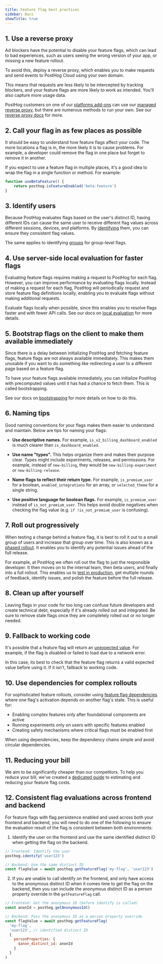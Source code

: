 ```yaml
---
title: Feature flag best practices
sidebar: Docs
showTitle: true
---
```


## 1. Use a reverse proxy

Ad blockers have the potential to disable your feature flags, which can lead to bad experiences, such as users seeing the wrong version of your app, or missing a new feature rollout.

To avoid this, deploy a reverse proxy, which enables you to make requests and send events to PostHog Cloud using your own domain.

This means that requests are less likely to be intercepted by tracking blockers, and your feature flags are more likely to work as intended. You'll also capture more usage data.

PostHog customers on one of our [platforms add-ons](/platform-packages) can use our [managed reverse proxy](/docs/advanced/proxy/managed-reverse-proxy), but there are numerous methods to run your own. See our [reverse proxy docs](/docs/advanced/proxy/managed-reverse-proxy) for more.

## 2. Call your flag in as few places as possible

It should be easy to understand how feature flags affect your code. The more locations a flag is in, the more likely it is to cause problems. For example, a developer could remove the flag in one place but forget to remove it in another.

If you expect to use a feature flag in multiple places, it's a good idea to wrap the flag in a single function or method. For example:

```js
function useBetaFeature() {
    return posthog.isFeatureEnabled('beta-feature')
}
```

## 3. Identify users

Because PostHog evaluates flags based on the user's distinct ID, having different IDs can cause the same user to receive different flag values across different sessions, devices, and platforms. By [identifying](/docs/getting-started/identify-users) them, you can ensure they consistent flag values.

The same applies to identifying [groups](/docs/product-analytics/group-analytics) for group-level flags.

## 4. Use server-side local evaluation for faster flags

Evaluating feature flags requires making a request to PostHog for each flag. However, you can improve performance by evaluating flags locally. Instead of making a request for each flag, PostHog will periodically request and store feature flag definitions locally, enabling you to evaluate flags without making additional requests.

Evaluate flags locally when possible, since this enables you to resolve flags faster and with fewer API calls. See our docs on [local evaluation](/docs/feature-flags/local-evaluation) for more details.

## 5. Bootstrap flags on the client to make them available immediately

Since there is a delay between initializing PostHog and fetching feature flags, feature flags are not always available immediately. This makes them unusable if you want to do something like redirecting a user to a different page based on a feature flag.

To have your feature flags available immediately, you can initialize PostHog with precomputed values until it has had a chance to fetch them. This is called bootstrapping.

See our docs on [bootstrapping](/docs/feature-flags/bootstrapping) for more details on how to do this.

## 6. Naming tips

Good naming conventions for your flags makes them easier to understand and maintain. Below are tips for naming your flags:

-   **Use descriptive names.** For example, `is_v2_billing_dashboard_enabled` is much clearer than `is_dashboard_enabled`.

-   **Use name "types".** This helps organize them and makes their purpose clear. Types might include experiments, releases, and permissions. For example, instead of `new-billing`, they would be `new-billing-experiment` or `new-billing-release`.

-   **Name flags to reflect their return type.** For example, `is_premium_user` for a boolean, `enabled_integrations` for an array, or `selected_theme` for a single string.

-   **Use positive language for boolean flags.** For example, `is_premium_user` instead of `is_not_premium_user`. This helps avoid double negatives when checking the flag value (e.g. `if !is_not_premium_user` is confusing).

## 7. Roll out progressively

When testing a change behind a feature flag, it is best to roll it out to a small group of users and increase that group over time. This is also known as a [phased rollout](/tutorials/phased-rollout). It enables you to identify any potential issues ahead of the full release.

For example, at PostHog we often roll out the flag to just the responsible developer. It then moves on to the internal team, then beta users, and finally into a full rollout. This enables us to [test in production](/product-engineers/testing-in-production), get multiple rounds of feedback, identify issues, and polish the feature before the full release.

## 8. Clean up after yourself

Leaving flags in your code for too long can confuse future developers and create technical debt, especially if it's already rolled out and integrated. Be sure to remove stale flags once they are completely rolled out or no longer needed.

## 9. Fallback to working code

It's possible that a feature flag will return an [unexpected value](/docs/feature-flags/common-questions#my-feature-flag-called-events-show-none-empty-string-or-false-instead-of-my-variant-names). For example, if the flag is disabled or failed to load due to a network error.

In this case, its best to check that the feature flag returns a valid expected value before using it. If it isn't, fallback to working code.

## 10. Use dependencies for complex rollouts

For sophisticated feature rollouts, consider using [feature flag dependencies](/docs/feature-flags/dependencies) where one flag's activation depends on another flag's state. This is useful for:

-   Enabling complex features only after foundational components are active
-   Running experiments only on users with specific features enabled
-   Creating safety mechanisms where critical flags must be enabled first

When using dependencies, keep the dependency chains simple and avoid circular dependencies.

## 11. Reducing your bill

We aim to be significantly cheaper than our competitors. To help you reduce your bill, we've created a [dedicated guide](/docs/feature-flags/cutting-costs) to estimating and reducing your feature flag costs.

## 12. Consistent flag evaluations across frontend and backend 

For feature flags with flag persistence enabled and used across both your frontend and backend, you will need to do one of the following to ensure the evaluation result of the flag is consistent between both environments:

1. Identify the user on the frontend and use the same identified distinct ID when getting the flag on the backend.
```js
// Frontend: Identify the user
posthog.identify('user123')

// Backend: Use the same distinct ID
const flagValue = await posthog.getFeatureFlag('my-flag', 'user123')
```
2. If you are unable to call identify on the frontend, and only have access to the anonymous distinct ID when it comes time to get the flag on the backend, then you can include the anonymous distinct ID as a person property override in the `getFeatureFlag` call.
```js
// Frontend: Get the anonymous ID (before identify is called)
const anonId = posthog.getAnonymousId()

// Backend: Pass the anonymous ID as a person property override
const flagValue = await posthog.getFeatureFlag(
  'my-flag',
  'user123', // identified distinct ID
  {
    personProperties: {
      $anon_distinct_id: anonId
    }
  }
)
```
